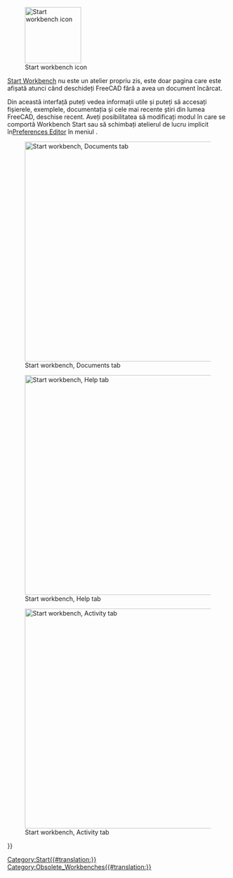 <languages/>

{{Docnav
|
|
|IconL=
|IconR=
}}

{{VeryImportantMessage|The '''Start Workbench''' is no longer included after version 0.21.}}

[[Image:Workbench_Start.svg|thumb|128px|Start workbench icon]]

<div class="mw-translate-fuzzy">
[[Start Workbench]] nu este un atelier propriu zis, este doar pagina care este afișată atunci când deschideți FreeCAD fără a avea un document încărcat.
</div>

<div class="mw-translate-fuzzy">
Din această interfață puteți vedea informații utile și puteți să accesați fișierele, exemplele, documentația și cele mai recente știri din lumea FreeCAD, deschise recent. Aveți posibilitatea să modificați modul în care se comportă Workbench Start sau să schimbați atelierul de lucru implicit în[[Preferences Editor]] în meniul {{MenuCommand|Edit → Preferences → Start}}.
</div>

[[Image:Start_Documents.png|thumb|left|500px|Start workbench, Documents tab]]

[[Image:Start_Help.png|thumb|left|500px|Start workbench, Help tab]]

[[Image:Start_Activity.png|thumb|left|500px|Start workbench, Activity tab]]


<div class="mw-translate-fuzzy">
{{Docnav
|[[Spreadsheet Workbench|Spreadsheet Workbench]]|[[Surface Workbench|Surface Workbench]]
|IconL=Workbench_Spreadsheet.svg
|IconR=Workbench_Surface.svg
}}
</div>

{{Userdocnavi{{#translation:}}}}
[[Category:Start{{#translation:}}]]
[[Category:Obsolete_Workbenches{{#translation:}}]]